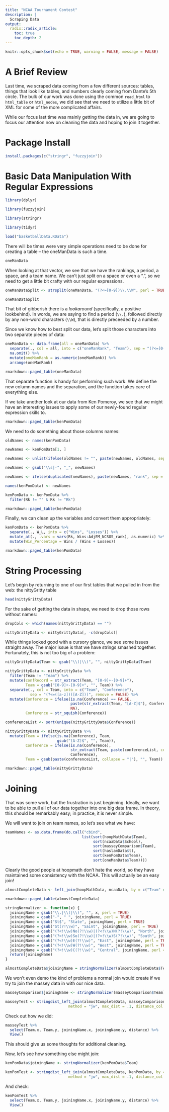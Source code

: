 ```yaml
---
title: "NCAA Tournament Contest"
description: |
  Scraping Data
output:
  radix::radix_article:
    toc: true
    toc_depth: 2
---
```


```r
knitr::opts_chunk$set(echo = TRUE, warning = FALSE, message = FALSE)
```

# A Brief Review

Last time, we scraped data coming from a few different sources: tables, things that look like tables, and numbers clearly coming from Dante's 5th circle. The bulk of our work was done using the common `read_html` to `html_table` or `html_nodes`, we did see that we need to utilize a little bit of XML for some of the more complicated affairs.  

While our focus last time was mainly getting the data in, we are going to focus our attention now on cleaning the data and hoping to join it together.

# Package Install

```r
install.packages(c("stringr", "fuzzyjoin"))
```


# Basic Data Manipulation With Regular Expressions

```r
library(dplyr)

library(fuzzyjoin)

library(stringr)

library(tidyr)

load("basketballData.RData")
```

There will be times were very simple operations need to be done for creating a table -- the oneManData is such a time.

```r
oneManData
```

When looking at that vector, we see that we have the rankings, a period, a space, and a team name. We can't just split on a space or even a ". ", so we need to get a little bit crafty with our regular expressions.

```r
oneManDataSplit <- strsplit(oneManData, "(?<=[0-9])\\.\\W", perl = TRUE)

oneManDataSplit
```

That bit of gibberish there is a *lookaround* (specifically, a positive lookbehind). In words, we are saying to find a period (`\\.`), followed directly by any non-word characters (`\\W`), that is directly preceeded by a number.

Since we know how to best split our data, let's split those characters into two separate pieces of data:

```r
oneManData <- data.frame(all = oneManData) %>% 
  separate(., col = all, into = c("oneManRank", "Team"), sep = "(?<=[0-9])\\.\\W") %>% 
  na.omit() %>% 
  mutate(oneManRank = as.numeric(oneManRank)) %>% 
  arrange(oneManRank)

rmarkdown::paged_table(oneManData)
```

That separate function is handy for performing such work. We define the new column names and the separation, and the function takes care of everything else. 

If we take another look at our data from Ken Pomeroy, we see that we might have an interesting issues to apply some of our newly-found regular expression skills to.

```r
rmarkdown::paged_table(kenPomData)
```

We need to do something about those columns names:

```r
oldNames <- names(kenPomData)

newNames <- kenPomData[1, ]

newNames <- unlist(ifelse(oldNames != "", paste(newNames, oldNames, sep = "_"), newNames))

newNames <- gsub("\\s|-", "_", newNames)

newNames <- ifelse(duplicated(newNames), paste(newNames, "rank", sep = "_"), newNames)

names(kenPomData) <- newNames

kenPomData <- kenPomData %>% 
  filter(Rk != "" & Rk != "Rk")

rmarkdown::paged_table(kenPomData)
```


Finally, we can clean up the variables and convert them appropriately:

```r
kenPomData <- kenPomData %>% 
  separate(., W_L, into = c("Wins", "Losses")) %>%
  mutate_at(., .vars = vars(Rk, Wins:AdjEM_NCSOS_rank), as.numeric) %>% 
  mutate(Win_Percentage = Wins / (Wins + Losses))

rmarkdown::paged_table(kenPomData)
```


# String Processing

Let's begin by returning to one of our first tables that we pulled in from the web: the nittyGritty table

```r
head(nittyGrittyData)
```

For the sake of getting the data in shape, we need to drop those rows without names:

```r
dropCols <- which(names(nittyGrittyData) == "")

nittyGrittyData <- nittyGrittyData[, -c(dropCols)]
```

While things looked good with a cursory glance, we see some issues straight away. The major issue is that we have strings smashed together. Fortunately, this is not too big of a problem:

```r
nittyGrittyData$Team <- gsub("\\(|\\)", "", nittyGrittyData$Team)

nittyGrittyData <- nittyGrittyData %>% 
  filter(Team != "Team") %>% 
  mutate(confRecord = str_extract(Team, "[0-9]+-[0-9]+"), 
         Team = gsub("[0-9]+-[0-9]+", "", Team)) %>% 
  separate(., col = Team, into = c("Team", "Conference"), 
           sep = "(?<=([a-z])([A-Z]))", remove = FALSE) %>% 
  mutate(Conference = ifelse(is.na(Conference) == FALSE, 
                             paste(str_extract(Team, "[A-Z]$"), Conference, sep = ""), 
                             NA), 
         Conference = str_squish(Conference))

conferenceList <- sort(unique(nittyGrittyData$Conference))

nittyGrittyData <- nittyGrittyData %>% 
  mutate(Team = ifelse(is.na(Conference), Team, 
                       gsub("[A-Z]$", "", Team)),
         Conference = ifelse(is.na(Conference), 
                             str_extract(Team, paste(conferenceList, collapse = "|")), 
                             Conference), 
         Team = gsub(paste(conferenceList, collapse = "|"), "", Team))

rmarkdown::paged_table(nittyGrittyData)
```

# Joining

That was some work, but the frustration is just beginning. Ideally, we want to be able to pull all of our data together into one big data frame. In theory, this should be remarkably easy; in practice, it is never simple.

We will want to join on team names, so let's see what we have:

```r
teamNames <- as.data.frame(do.call("cbind", 
                                  list(sort(hoopMathData$Team), 
                                       sort(ncaaData$School), 
                                       sort(masseyComparison$Team), 
                                       sort(haslamData$t), 
                                       sort(kenPomData$Team), 
                                       sort(oneManData$Team))))
```

Clearly the good people at hoopmath don't hate the world, so they have maintained some consistency with the NCAA. This will actually be an easy join!

```r
almostCompleteData <- left_join(hoopMathData, ncaaData, by = c("Team" = "School"))

rmarkdown::paged_table(almostCompleteData)
```


```r
stringNormalizer <- function(x) {
  joiningName = gsub("\\.|\\(|\\)", "", x, perl = TRUE) 
  joiningName = gsub("-", " ", joiningName, perl = TRUE)
  joiningName = gsub("St$", "State", joiningName, perl = TRUE)
  joiningName = gsub("St(?!\\w)", "Saint", joiningName, perl = TRUE)
  joiningName = gsub("(?<!\\w)No(?!\\w)|(?<!\\w)N(?!\\w)", "North", joiningName, perl = TRUE)
  joiningName = gsub("(?<!\\w)So(?!\\w)|(?<!\\w)S(?!\\w)", "South", joiningName, perl = TRUE)
  joiningName = gsub("(?<!\\w)E(?!\\w)", "East", joiningName, perl = TRUE)
  joiningName = gsub("(?<!\\w)W(?!\\w)", "West", joiningName, perl = TRUE)
  joiningName = gsub("(?<!\\w)C(?!\\w)", "Central", joiningName, perl = TRUE)
  return(joiningName)
}

almostCompleteData$joiningName = stringNormalizer(almostCompleteData$Team)
```

We won't even demo the kind of problems a normal join would create if we try to join the massey data in with our nice data.

```r
masseyComparison$joiningName <- stringNormalizer(masseyComparison$Team)

masseyTest <- stringdist_left_join(almostCompleteData, masseyComparison, by = "joiningName", 
                            method = "jw", max_dist = .1, distance_col = "distance")
```


Check out how we did:

```r
masseyTest %>% 
  select(Team.x, Team.y, joiningName.x, joiningName.y, distance) %>% 
  View()
```

This should give us some thoughts for additional cleaning.

Now, let's see how something else might join:

```r
kenPomData$joiningName <- stringNormalizer(kenPomData$Team)

kenPomTest <- stringdist_left_join(almostCompleteData, kenPomData, by = "joiningName", 
                            method = "jw", max_dist = .1, distance_col = "distance")
```

And check:

```r
kenPomTest %>% 
  select(Team.x, Team.y, joiningName.x, joiningName.y, distance) %>% 
  View()
```
